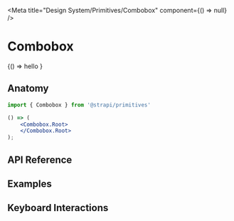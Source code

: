 

<Meta title="Design System/Primitives/Combobox" component={() => null} />

# Combobox

<Canvas>
    <Story name="Basic Usage">
        {() => 
            <Combobox.Root>
                <Combobox.Trigger>
                    <Combobox.Input placeholder="hello" />
                    <Combobox.Icon />
                </Combobox.Trigger>
                <Combobox.Portal>
                    <Combobox.Content>hello</Combobox.Content>
                </Combobox.Portal>
            </Combobox.Root>
        }
    </Story>
</Canvas>

## Anatomy

```jsx
import { Combobox } from '@strapi/primitives'

() => (
    <Combobox.Root>
    </Combobox.Root>
);
```

## API Reference

## Examples

## Keyboard Interactions